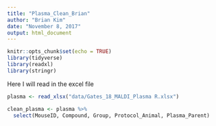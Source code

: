 ```yaml
---
title: "Plasma_Clean_Brian"
author: "Brian Kim"
date: "November 8, 2017"
output: html_document
---
```


```r
knitr::opts_chunk$set(echo = TRUE)
library(tidyverse)
library(readxl)
library(stringr)
```

Here I will read in the excel file
```r
plasma <- read_xlsx("data/Gates_18_MALDI_Plasma R.xlsx") 
```

```r
clean_plasma <- plasma %>%
  select(MouseID, Compound, Group, Protocol_Animal, Plasma_Parent)
```
